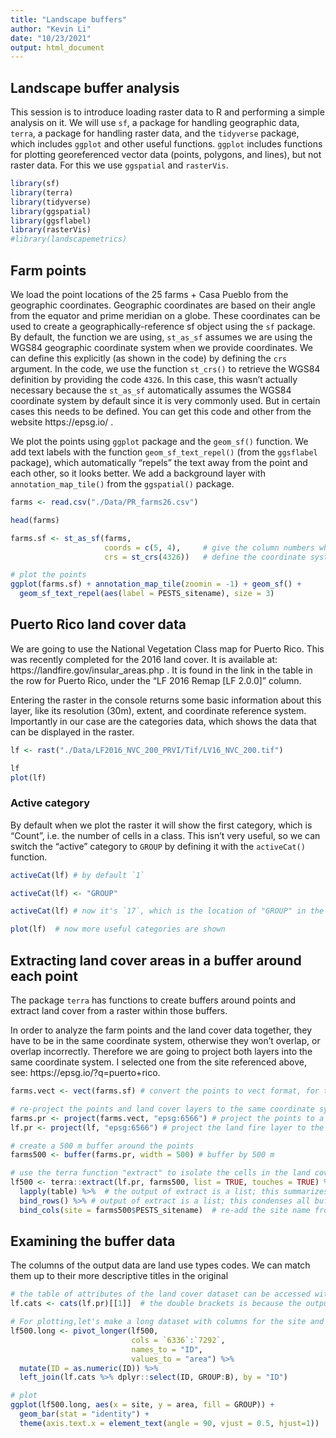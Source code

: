 ```yaml
---
title: "Landscape buffers"
author: "Kevin Li"
date: "10/23/2021"
output: html_document
---
```


## Landscape buffer analysis

This session is to introduce loading raster data to R and performing a simple analysis on it. We will use `sf`, a package for handling geographic data, `terra`, a package for handling raster data, and the `tidyverse` package, which includes `ggplot` and other useful functions. `ggplot` includes functions for plotting georeferenced vector data (points, polygons, and lines), but not raster data. For this we use `ggspatial` and `rasterVis`.

```r
library(sf)
library(terra)
library(tidyverse)
library(ggspatial)
library(ggsflabel)
library(rasterVis)
#library(landscapemetrics)
```

## Farm points

We load the point locations of the 25 farms + Casa Pueblo from the geographic coordinates. Geographic coordinates are based on their angle from the equator and prime meridian on a globe. These coordinates can be used to create a geographically-reference sf object using the `sf` package. By default, the function we are using, `st_as_sf` assumes we are using the WGS84 geographic coordinate system when we provide coordinates. We can define this explicitly (as shown in the code) by defining the `crs` argument. In the code, we use the function `st_crs()` to retrieve the WGS84 definition by providing the code `4326`. In this case, this wasn't actually necessary because the `st_as_sf` automatically assumes the WGS84 coordinate system by default since it is very commonly used. But in certain cases this needs to be defined. You can get this code and other from the website https://epsg.io/ .

We plot the points using `ggplot` package and the `geom_sf()` function. We add text labels with the function `geom_sf_text_repel()` (from the `ggsflabel` package), which automatically "repels" the text away from the point and each other, so it looks better. We add a background layer with `annotation_map_tile()` from the `ggspatial()` package.

```r
farms <- read.csv("./Data/PR_farms26.csv")

head(farms)

farms.sf <- st_as_sf(farms,
                     coords = c(5, 4),     # give the column numbers where the x (longitude) and y (latitude) coordinates are located
                     crs = st_crs(4326))   # define the coordinate system. st_crs() is a function to retrieve the coordinate system by a code.

# plot the points
ggplot(farms.sf) + annotation_map_tile(zoomin = -1) + geom_sf() +
  geom_sf_text_repel(aes(label = PESTS_sitename), size = 3)
```

## Puerto Rico land cover data

We are going to use the National Vegetation Class map for Puerto Rico. This was recently completed for the 2016 land cover. It is available at: https://landfire.gov/insular_areas.php . It is found in the link in the table in the row for Puerto Rico, under the "LF 2016 Remap [LF 2.0.0]" column.

Entering the raster in the console returns some basic information about this layer, like its resolution (30m), extent, and coordinate reference system. Importantly in our case are the categories data, which shows the data that can be displayed in the raster.

```r
lf <- rast("./Data/LF2016_NVC_200_PRVI/Tif/LV16_NVC_200.tif")

lf
plot(lf)
```

### Active category

By default when we plot the raster it will show the first category, which is "Count", i.e. the number of cells in a class. This isn't very useful, so we can switch the "active" category to `GROUP` by defining it with the `activeCat()` function.

```r
activeCat(lf) # by default `1` 

activeCat(lf) <- "GROUP"

activeCat(lf) # now it's `17`, which is the location of "GROUP" in the order of columns

plot(lf)  # now more useful categories are shown
```

## Extracting land cover areas in a buffer around each point

The package `terra` has functions to create buffers around points and extract land cover from a raster within those buffers.

In order to analyze the farm points and the land cover data together, they have to be in the same coordinate system, otherwise they won't overlap, or overlap incorrectly. Therefore we are going to project both layers into the same coordinate system. I selected one from the site referenced above, see: https://epsg.io/?q=puerto+rico.

```r
farms.vect <- vect(farms.sf) # convert the points to vect format, for the terra package

# re-project the points and land cover layers to the same coordinate system
farms.pr <- project(farms.vect, "epsg:6566") # project the points to a PR projection
lf.pr <- project(lf, "epsg:6566") # project the land fire layer to the same PR projection

# create a 500 m buffer around the points
farms500 <- buffer(farms.pr, width = 500) # buffer by 500 m

# use the terra function "extract" to isolate the cells in the land cover layer that coincide with the 500 m buffers
lf500 <- terra::extract(lf.pr, farms500, list = TRUE, touches = TRUE) %>%
  lapply(table) %>%  # the output of extract is a list; this summarizes each buffer into a table (still in a list)
  bind_rows() %>% # output of extract is a list; this condenses all buffers into one table
  bind_cols(site = farms500$PESTS_sitename)  # re-add the site name from the buffer layer

```

## Examining the buffer data

The columns of the output data are land use types codes. We can match them up to their more descriptive titles in the original 

```r
# the table of attributes of the land cover dataset can be accessed with the "cats()" function
lf.cats <- cats(lf.pr)[[1]]  # the double brackets is because the output is a list consisting of only one dataframe. We just need to look at the dataframe, which we access using the double brackets.

# For plotting,let's make a long dataset with columns for the site and land cover type
lf500.long <- pivot_longer(lf500, 
                           cols = `6336`:`7292`,
                           names_to = "ID",
                           values_to = "area") %>%
  mutate(ID = as.numeric(ID)) %>%
  left_join(lf.cats %>% dplyr::select(ID, GROUP:B), by = "ID")

# plot
ggplot(lf500.long, aes(x = site, y = area, fill = GROUP)) + 
  geom_bar(stat = "identity") + 
  theme(axis.text.x = element_text(angle = 90, vjust = 0.5, hjust=1))

```